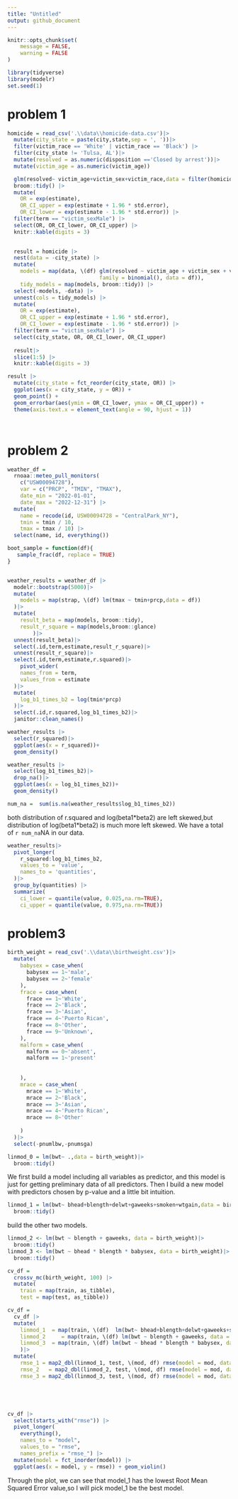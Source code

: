 ```yaml
---
title: "Untitled"
output: github_document
---
```

```r
knitr::opts_chunk$set(
	message = FALSE,
	warning = FALSE
)
```


```r
library(tidyverse)
library(modelr)
set.seed(1)
```

# problem 1


```r

homicide = read_csv('.\\data\\homicide-data.csv')|>
  mutate(city_state = paste(city,state,sep = ', '))|>
  filter(victim_race == 'White' | victim_race == 'Black') |>
  filter(city_state != 'Tulsa, AL')|>
  mutate(resolved = as.numeric(disposition =='Closed by arrest'))|>
  mutate(victim_age = as.numeric(victim_age))

  glm(resolved~ victim_age+victim_sex+victim_race,data = filter(homicide,city_state == 'Baltimore, MD'),family = binomial())|>
  broom::tidy() |> 
  mutate(
    OR = exp(estimate), 
    OR_CI_upper = exp(estimate + 1.96 * std.error),
    OR_CI_lower = exp(estimate - 1.96 * std.error)) |> 
  filter(term == "victim_sexMale") |> 
  select(OR, OR_CI_lower, OR_CI_upper) |>
  knitr::kable(digits = 3)
  

  result = homicide |> 
  nest(data = -city_state) |> 
  mutate(
    models = map(data, \(df) glm(resolved ~ victim_age + victim_sex + victim_race, 
                             family = binomial(), data = df)),
    tidy_models = map(models, broom::tidy)) |> 
  select(-models, -data) |> 
  unnest(cols = tidy_models) |> 
  mutate(
    OR = exp(estimate), 
    OR_CI_upper = exp(estimate + 1.96 * std.error),
    OR_CI_lower = exp(estimate - 1.96 * std.error)) |> 
  filter(term == "victim_sexMale") |> 
  select(city_state, OR, OR_CI_lower, OR_CI_upper) 
  
  result|>
  slice(1:5) |> 
  knitr::kable(digits = 3)
```

```r
result |> 
  mutate(city_state = fct_reorder(city_state, OR)) |> 
  ggplot(aes(x = city_state, y = OR)) + 
  geom_point() + 
  geom_errorbar(aes(ymin = OR_CI_lower, ymax = OR_CI_upper)) + 
  theme(axis.text.x = element_text(angle = 90, hjust = 1))




```

# problem 2

```r
weather_df = 
  rnoaa::meteo_pull_monitors(
    c("USW00094728"),
    var = c("PRCP", "TMIN", "TMAX"), 
    date_min = "2022-01-01",
    date_max = "2022-12-31") |>
  mutate(
    name = recode(id, USW00094728 = "CentralPark_NY"),
    tmin = tmin / 10,
    tmax = tmax / 10) |>
  select(name, id, everything())

boot_sample = function(df){
   sample_frac(df, replace = TRUE)
}


weather_results = weather_df |>
  modelr::bootstrap(5000)|>
  mutate(
    models = map(strap, \(df) lm(tmax ~ tmin+prcp,data = df))
  )|>
  mutate(
    result_beta = map(models, broom::tidy),
    result_r_square = map(models,broom::glance)
        )|>
  unnest(result_beta)|>
  select(.id,term,estimate,result_r_square)|>
  unnest(result_r_square)|>
  select(.id,term,estimate,r.squared)|>
    pivot_wider(
    names_from = term,
    values_from = estimate
  )|>
  mutate(
    log_b1_times_b2 = log(tmin*prcp)
  )|>
  select(.id,r.squared,log_b1_times_b2)|>
  janitor::clean_names()

weather_results |>
  select(r_squared)|>
  ggplot(aes(x = r_squared))+
  geom_density()

weather_results |>
  select(log_b1_times_b2)|>
  drop_na()|>
  ggplot(aes(x = log_b1_times_b2))+
  geom_density()

num_na =  sum(is.na(weather_results$log_b1_times_b2))
```
both distribution of r.squared and log(beta1\*beta2) are left skewed,but distribution of  log(beta1\*beta2) is much more left skewed. We have a total of `r num_na`NA in our data.

```r
weather_results|> 
  pivot_longer(
    r_squared:log_b1_times_b2,
    values_to = 'value',
    names_to = 'quantities',
  )|>
  group_by(quantities) |> 
  summarize(
    ci_lower = quantile(value, 0.025,na.rm=TRUE), 
    ci_upper = quantile(value, 0.975,na.rm=TRUE))

```

# problem3


```r
birth_weight = read_csv('.\\data\\birthweight.csv')|>
  mutate(
    babysex = case_when(
      babysex == 1~'male',
      babysex == 2~'female'
    ),
    frace = case_when(
      frace == 1~'White',
      frace == 2~'Black',
      frace == 3~'Asian',
      frace == 4~'Puerto Rican',
      frace == 8~'Other',
      frace == 9~'Unknown',
    ),
    malform = case_when(
      malform == 0~'absent',
      malform == 1~'present'
      
      
    ),
    mrace = case_when(
      mrace == 1~'White',
      mrace == 2~'Black',
      mrace == 3~'Asian',
      mrace == 4~'Puerto Rican',
      mrace == 8~'Other'
   
    )
  )|>
  select(-pnumlbw,-pnumsga)

linmod_0 = lm(bwt~ .,data = birth_weight)|>
  broom::tidy()


```

We first build a model including all variables as predictor, and this model is just for getting preliminary data of all predictors. Then I build a new model with predictors chosen by p-value and a little bit intuition. 

```r
linmod_1 = lm(bwt~ bhead+blength+delwt+gaweeks+smoken+wtgain,data = birth_weight)|>
  broom::tidy()
```

build the other two models.
```r
linmod_2 <- lm(bwt ~ blength + gaweeks, data = birth_weight)|>
  broom::tidy()
linmod_3 <- lm(bwt ~ bhead * blength * babysex, data = birth_weight)|>
  broom::tidy()
```


```r



cv_df =
  crossv_mc(birth_weight, 100) |> 
  mutate(
    train = map(train, as_tibble),
    test = map(test, as_tibble))

cv_df = 
  cv_df |> 
  mutate(
    linmod_1  = map(train, \(df)  lm(bwt~ bhead+blength+delwt+gaweeks+smoken+wtgain,data = birth_weight)),
    linmod_2     = map(train, \(df) lm(bwt ~ blength + gaweeks, data = birth_weight)),
    linmod_3  = map(train, \(df) lm(bwt ~ bhead * blength * babysex, data = birth_weight))
    )|> 
  mutate(
    rmse_1 = map2_dbl(linmod_1, test, \(mod, df) rmse(model = mod, data = df)),
    rmse_2   = map2_dbl(linmod_2, test, \(mod, df) rmse(model = mod, data = df)),
    rmse_3 = map2_dbl(linmod_3, test, \(mod, df) rmse(model = mod, data = df)))





cv_df |> 
  select(starts_with("rmse")) |> 
  pivot_longer(
    everything(),
    names_to = "model", 
    values_to = "rmse",
    names_prefix = "rmse_") |> 
  mutate(model = fct_inorder(model)) |> 
  ggplot(aes(x = model, y = rmse)) + geom_violin()


```

Through the plot, we can see that model_1 has the lowest Root Mean Squared Error value,so I will pick model_1 be the best model.


















